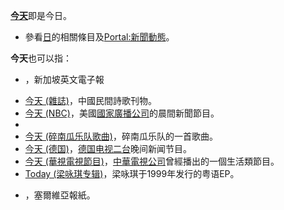 {{noteTA
|1=zh-tw:艾維斯·普里斯萊; zh-hk:埃爾維斯·皮禮士利; zh-cn:埃尔维斯·普雷斯利; 
}}
'''[[今天|今天]]'''即是今日。
*參看[[{{CURRENTMONTHNAME}}{{CURRENTDAY}}日|{{CURRENTMONTHNAME}}{{CURRENTDAY}}日]]的相關條目及[[Portal:新聞動態|Portal:新聞動態]]。

'''今天'''也可以指：

* {{Link-en|Today (新加坡報紙)|Today (Singapore newspaper)}}，新加坡英文電子報

* [[今天_(雜誌)|今天 (雜誌)]]，中國民間詩歌刊物。
* [[今天_(NBC)|今天 (NBC)]]，美國[[國家廣播公司|國家廣播公司]]的晨間新聞節目。
* {{link-en|今天 (艾維斯·普里斯萊的專輯)|Today (Elvis Presley Album)}}
* [[今天_(碎南瓜乐队歌曲)|今天 (碎南瓜乐队歌曲)]]，碎南瓜乐队的一首歌曲。
* [[今天_(德国)|今天 (德国)]]，[[德国电视二台|德国电视二台]]晚间新闻节目。
* [[今天_(華視電視節目)|今天 (華視電視節目)]]，[[中華電視公司|中華電視公司]]曾經播出的一個生活類節目。
* [[Today_(梁咏琪专辑)|Today (梁咏琪专辑)]]，梁咏琪于1999年发行的粤语EP。
* {{link-en|今天 (塞爾維亞)|Danas (newspaper)}}，塞爾維亞報紙。
{{disambig|cat=二字消歧義}}